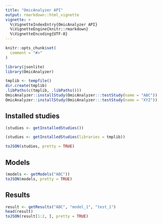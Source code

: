 ```yaml
---
title: "OmicAnalyzer API"
output: rmarkdown::html_vignette
vignette: >
  %\VignetteIndexEntry{OmicAnalyzer API}
  %\VignetteEngine{knitr::rmarkdown}
  %\VignetteEncoding{UTF-8}
---
```


```r
knitr::opts_chunk$set(
  comment = "#>"
)
```

```r
library(jsonlite)
library(OmicAnalyzer)
```

```r
tmplib <- tempfile()
dir.create(tmplib)
.libPaths(c(tmplib, .libPaths()))
OmicAnalyzer::installStudy(OmicAnalyzer:::testStudy(name = "ABC"))
OmicAnalyzer::installStudy(OmicAnalyzer:::testStudy(name = "XYZ"))
```

## Installed studies

```r
(studies <- getInstalledStudies())
```

```r
(studies <- getInstalledStudies(libraries = tmplib))
```

```r
toJSON(studies, pretty = TRUE)
```

## Models

```r
(models <- getModels("ABC"))
toJSON(models, pretty = TRUE)
```

## Results

```r
result <- getResults("ABC", "model_1", "test_1")
head(result)
toJSON(result[1:2, ], pretty = TRUE)
```
